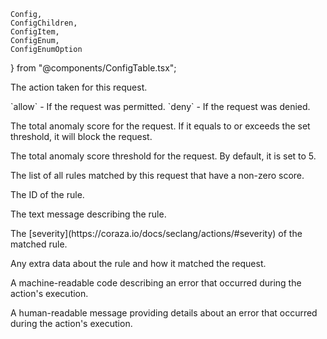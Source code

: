 	Config,
	ConfigChildren,
	ConfigItem,
    ConfigEnum,
    ConfigEnumOption
} from "@components/ConfigTable.tsx";

<Config>
	<ConfigItem title="actions.ngrok.owasp_crs_request.decision" type="string">
		<p>The action taken for this request.</p>
        <ConfigEnum label="Possible values">
            <ConfigEnumOption>`allow` - If the request was permitted.</ConfigEnumOption>
            <ConfigEnumOption>`deny` - If the request was denied.</ConfigEnumOption>
        </ConfigEnum>
	</ConfigItem>
	<ConfigItem title="actions.ngrok.owasp_crs_request.anomaly_score" type="int">
		<p>
			The total anomaly score for the request. If it equals to or exceeds the set threshold, it will
            block the request.
		</p>
	</ConfigItem>
    	<ConfigItem title="actions.ngrok.owasp_crs_request.anomaly_score_threshold" type="int">
		<p>
			The total anomaly score threshold for the request. By default, it is set to 5.
		</p>
	</ConfigItem>
	<ConfigItem
		title="actions.ngrok.owasp_crs_request.matched_rules"
		type="array of objects"
	>
		<p>The list of all rules matched by this request that have a non-zero score.</p>
		<ConfigChildren>
			<ConfigItem title="matched_rules[i].id" type="int">
				<p>
					The ID of the rule.
				</p>
			</ConfigItem>
			<ConfigItem title="matched_rules[i].message" type="string">
				<p>
					The text message describing the rule.
				</p>
			</ConfigItem>
			<ConfigItem title="matched_rules[i].severity" type="string">
				<p>
					The [severity](https://coraza.io/docs/seclang/actions/#severity) of the matched rule. 
				</p>
			</ConfigItem>
			<ConfigItem title="matched_rules[i].data" type="string">
				<p>
					Any extra data about the rule and how it matched the request.
				</p>
			</ConfigItem>
		</ConfigChildren>
	</ConfigItem>
	<ConfigItem title="actions.ngrok.owasp_crs_request.error.code" type="string">
		<p>
			A machine-readable code describing an error that occurred during the
			action's execution.
		</p>
	</ConfigItem>
	<ConfigItem title="actions.ngrok.owasp_crs_request.error.message" type="string">
		<p>
			A human-readable message providing details about an error that occurred
			during the action's execution.
		</p>
	</ConfigItem>
</Config>
